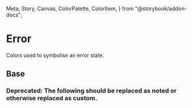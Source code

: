   Meta,
  Story,
  Canvas,
  ColorPalette,
  ColorItem,
} from "@storybook/addon-docs";

<Meta title="Theme/Palettes/Error" />

# Error

Colors used to symbolise an error state.

## Base

<ColorContainer className="paletteContainer">
  <ColorPalette className="docs">
    <ColorItem
      title="Border"
      subtitle="--salt-palette-error-border"
      colors={{
        "--salt-palette-error-border": "var(--salt-palette-error-border)",
      }}
    />
    <ColorItem
      title="Foreground"
      subtitle="--salt-palette-error-foreground"
      colors={{
        "--salt-palette-error-foreground":
          "var(--salt-palette-error-foreground)",
      }}
    />
    <ColorItem
      title="Background"
      subtitle="--salt-palette-error-background"
      colors={{
        "--salt-palette-error-background":
          "var(--salt-palette-error-background)",
      }}
    />
    <ColorItem
      title="Background (selected)"
      subtitle="--salt-palette-error-background-selected"
      colors={{
        "--salt-palette-error-background-selected":
          "var(--salt-palette-error-background-selected)",
      }}
    />
  </ColorPalette>
</ColorContainer>

### **Deprecated:** The following should be replaced as noted or otherwise replaced as custom.

<Canvas>
  <DocGrid withNotes>
    <ColorBlock
      colorVar="--salt-palette-error-background-emphasize"
      replacementToken="--salt-palette-error-background"
    />
    <ColorBlock
      colorVar="--salt-palette-error-foreground-disabled"
      replacementToken="N/A"
    />
    <ColorBlock
      colorVar="--salt-palette-error-border-disabled"
      replacementToken="N/A"
    />
  </DocGrid>
</Canvas>
